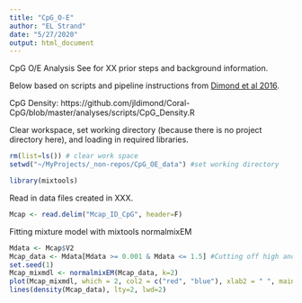 ```yaml
---
title: "CpG_O-E"
author: "EL Strand"
date: "5/27/2020"
output: html_document
---
```


CpG O/E Analysis
See for XX prior steps and background information.

Below based on scripts and pipeline instructions from [Dimond et al 2016](https://onlinelibrary.wiley.com/doi/pdf/10.1111/mec.13414?casa_token=J5-ThKmLEYsAAAAA:y5x-yut6DwxurmYAVWRa-xDoybiwM-9pzEloQ3gbADjz6zc5v4HPaNALEK29LropHhwIWjBmNANRQg).

CpG Density: https://github.com/jldimond/Coral-CpG/blob/master/analyses/scripts/CpG_Density.R

Clear workspace, set working directory (because there is no project directory here), and loading in required libraries.
```r
rm(list=ls()) # clear work space
setwd("~/MyProjects/_non-repos/CpG_OE_data") #set working directory

library(mixtools)
```

Read in data files created in XXX. 
```r
Mcap <- read.delim("Mcap_ID_CpG", header=F)
```


Fitting mixture model with mixtools normalmixEM
```r
Mdata <- Mcap$V2
Mcap_data <- Mdata[Mdata >= 0.001 & Mdata <= 1.5] #Cutting off high and low values
set.seed(1)
Mcap_mixmdl <- normalmixEM(Mcap_data, k=2)
plot(Mcap_mixmdl, which = 2, col2 = c("red", "blue"), xlab2 = " ", main2 = "Montipora capitata", font.main = 3)
lines(density(Mcap_data), lty=2, lwd=2)
```



